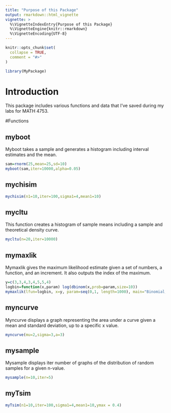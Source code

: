 ```yaml
---
title: "Purpose of this Package"
output: rmarkdown::html_vignette
vignette: >
  %\VignetteIndexEntry{Purpose of this Package}
  %\VignetteEngine{knitr::rmarkdown}
  %\VignetteEncoding{UTF-8}
---
```


```r
knitr::opts_chunk$set(
  collapse = TRUE,
  comment = "#>"
)
```

```r
library(MyPackage)
```

# Introduction

This package includes various functions and data that I've saved during my labs for MATH 4753.

#Functions

## myboot

Myboot takes a sample and generates a histogram  including interval estimates and the mean.

```r
sam=rnorm(25,mean=25,sd=10)
myboot(sam,iter=10000,alpha=0.05)
```


## mychisim

```r
mychisim(n1=10,iter=100,sigma1=4,mean1=10)
```


## mycltu

This function creates a histogram of sample means including a sample and theoretical density curve.

```r
mycltu(n=20,iter=10000)
```


## mymaxlik

Mymaxlik gives the maximum likelihood estimate given a set of numbers, a function, and an increment. It also outputs the index of the maximum.

```r
y=c(3,3,4,3,4,5,5,4)
logbin=function(x,param) log(dbinom(x,prob=param,size=10))
mymaxlik(lfun=logbin, x=y, param=seq(0,1, length=1000), main="Binomial, n=20")
```


## myncurve

Myncurve displays a graph representing the area under a curve given a mean and standard deviation, up to a specific x value.

```r
myncurve(mu=2,sigma=3,a=3)
```


## mysample

Mysample displays iter number of graphs of the distribution of random samples for a given n-value.

```r
mysample(n=10,iter=5)
```


## myTsim

```r
myTsim(n1=10,iter=100,sigma1=4,mean1=10,ymax = 0.4)
```

